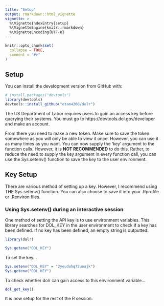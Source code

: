 ```yaml
---
title: "Setup"
output: rmarkdown::html_vignette
vignette: >
  %\VignetteIndexEntry{setup}
  %\VignetteEngine{knitr::rmarkdown}
  %\VignetteEncoding{UTF-8}
---
```


```r
knitr::opts_chunk$set(
  collapse = TRUE,
  comment = "#>"
)
```

## Setup

You can install the development version from GitHub with:

```r
# install.packages("devtools")
library(devtools)
devtools::install_github("etam4260/dolr")
```

The US Department of Labor requires users to gain an 
access key before querying their systems. You must go to 
https://devtools.dol.gov/developer and make an account.

From there you need to make a new token. Make sure to save the token somewhere 
as you will only be able to view it once. However, you can use it as many times 
as you want. You can now supply the 'key' argument to the function calls. 
However, it is **NOT RECOMMENDED** to do this. Rather, to reduce the need to 
supply the key argument in every function call, you can use the Sys.setenv() 
function to save the key to the user environment.

## Key Setup

There are various method of setting up a key. However, I recommend using THE
Sys.setenv() function. You can also choose to save it into your .Rprofile or
.Renviron files. 

### Using Sys.setenv() during an interactive session
One method of setting the API key is to use environment variables. This library
searches for DOL_KEY in the user environment to check if a key has been defined.
If no key has been defined, an empty string is outputted.

```r
library(dolr)

Sys.getenv("DOL_KEY")
```

To set the key...

```r
Sys.setenv("DOL_KEY" = "2yeuduhq72ueajk")
Sys.getenv("DOL_KEY")
```

To check whether dolr can gain access to this environment variable...

```r
dol_get_key()
```

It is now setup for the rest of the R session.
